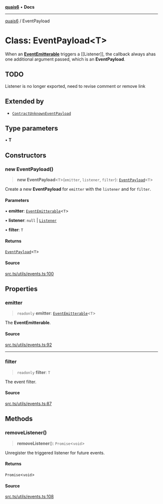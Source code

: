 [**quais6**](../README.md) • **Docs**

***

[quais6](../globals.md) / EventPayload

# Class: EventPayload\<T\>

When an [**EventEmitterable**](../interfaces/EventEmitterable.md) triggers a [[Listener]], the
 callback always ahas one additional argument passed, which is
 an **EventPayload**.

## TODO

Listener is no longer exported, need to revise comment or remove link

## Extended by

- [`ContractUnknownEventPayload`](ContractUnknownEventPayload.md)

## Type parameters

• **T**

## Constructors

### new EventPayload()

> **new EventPayload**\<`T`\>(`emitter`, `listener`, `filter`): [`EventPayload`](EventPayload.md)\<`T`\>

Create a new **EventPayload** for `emitter` with
 the `listener` and for `filter`.

#### Parameters

• **emitter**: [`EventEmitterable`](../interfaces/EventEmitterable.md)\<`T`\>

• **listener**: `null` \| [`Listener`](../type-aliases/Listener.md)

• **filter**: `T`

#### Returns

[`EventPayload`](EventPayload.md)\<`T`\>

#### Source

[src.ts/utils/events.ts:100](https://github.com/dominant-strategies/quais-6.js/blob/aca1855329c3946c627ab7f16ac5304cea7d20c5/src.ts/utils/events.ts#L100)

## Properties

### emitter

> `readonly` **emitter**: [`EventEmitterable`](../interfaces/EventEmitterable.md)\<`T`\>

The **EventEmitterable**.

#### Source

[src.ts/utils/events.ts:92](https://github.com/dominant-strategies/quais-6.js/blob/aca1855329c3946c627ab7f16ac5304cea7d20c5/src.ts/utils/events.ts#L92)

***

### filter

> `readonly` **filter**: `T`

The event filter.

#### Source

[src.ts/utils/events.ts:87](https://github.com/dominant-strategies/quais-6.js/blob/aca1855329c3946c627ab7f16ac5304cea7d20c5/src.ts/utils/events.ts#L87)

## Methods

### removeListener()

> **removeListener**(): `Promise`\<`void`\>

Unregister the triggered listener for future events.

#### Returns

`Promise`\<`void`\>

#### Source

[src.ts/utils/events.ts:108](https://github.com/dominant-strategies/quais-6.js/blob/aca1855329c3946c627ab7f16ac5304cea7d20c5/src.ts/utils/events.ts#L108)
